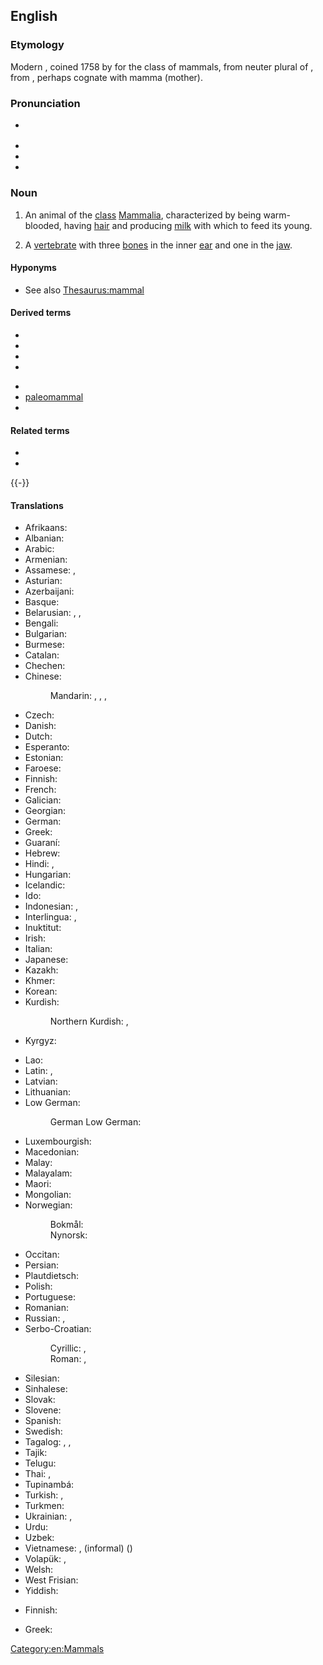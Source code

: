 ==English==
{{wikipedia}}
{{picdic
|image=Tiger in the water.jpg
|detail1=
{{picdicimg|en|image=Lightmatter chimp.jpg|link=animal}}
|detail2=
{{picdicimg|en|image=Cow female black white.jpg|link=farm animal}}
{{picdicimg|en|image=Pudel miniatura 342.jpg|link=pet}}
{{picdicimg|en|image=Male Lion on Rock.jpg|link=wild animal}}
{{picdicimg|en|image=Akha cropped hires.JPG|link=human}}
}}

===Etymology===
Modern {{etyl|la|en}} {{m|la|Mammalia}}, coined 1758 by {{w|Linnaeus}} for the class of mammals, from neuter plural of {{etyl|LL.|en}} {{m|la|mammalis||of the breast}}, from {{etyl|la|en}} {{m|la|mamma||breast}}, perhaps cognate with mamma (mother).

===Pronunciation===
* {{a|GenAm}} {{IPA|en|/ˈmæməl/}}
* {{audio|en|en-us-mammal.ogg|Audio (US)}}
* {{rhymes|en|æməl|s=2}}
* {{hyph|en|mam|mal}}

===Noun===
{{en-noun}}

# An animal of the [[class]] [[Mammalia]], characterized by being warm-blooded, having [[hair]] and producing [[milk]] with which to feed its young.
# {{lb|en|paleontology}} A [[vertebrate]] with three [[bone]]s in the inner [[ear]] and one in the [[jaw]].

====Hyponyms====
* See also [[Thesaurus:mammal]]

====Derived terms====
{{top2}}
* {{l|en|mammalian}}
* {{l|en|mammality}}
* {{l|en|mammalkind}}
* {{l|en|mammalogy}}
{{mid2}}
* {{l|en|marine mammal}}
* [[paleomammal]]
* {{l|en|sea mammal}}
{{bottom}}

====Related terms====
* {{l|en|mammarial}}
* {{l|en|mammary}}
{{-}}

====Translations====
{{trans-top|animal of the class Mammalia}}
* Afrikaans: {{t+|af|soogdier}}
* Albanian: {{t+|sq|gjitar|m}}
* Arabic: {{t|ar|ثَدْيِيّ|m}}
* Armenian: {{t+|hy|կաթնասուն}}
* Assamese: {{t|as|স্তন্যপায়ী}}, {{t|as|স্তন্যপায়ী প্ৰাণী}}
* Asturian: {{t+|ast|mamíferu|m}}
* Azerbaijani: {{t|az|məməli}}
* Basque: {{t+|eu|ugaztun}}
* Belarusian: {{t|be|млекако́рмячае|n}}, {{t|be|сысу́н|m}}, {{t|be|звер|m}}
* Bengali: {{t+|bn|স্তন্যপায়ী}}
* Bulgarian: {{t+|bg|боза́йник|m}}
* Burmese: {{t+|my|နို့တိုက်သတ္တဝါ|sc=Mymr}}
* Catalan: {{t+|ca|mamífer|m}}
* Chechen: {{t|ce|декха дийнат|sc=Cyrl}}
* Chinese:
*: Mandarin: {{t+|cmn|哺乳類}}, {{t+|cmn|哺乳类|tr=bǔrǔlèi|sc=Hani}}, {{t+|cmn|哺乳動物}}, {{t+|cmn|哺乳动物|tr=bǔrǔ dòngwù}}
* Czech: {{t+|cs|savec|m}}
* Danish: {{t+|da|pattedyr|n}}
* Dutch: {{t+|nl|zoogdier|n}}
* Esperanto: {{t|eo|mamulo}}
* Estonian: {{t|et|imetaja}}
* Faroese: {{t+|fo|súgdjór|n}}
* Finnish: {{t+|fi|nisäkäs}}
* French: {{t+|fr|mammifère|m}}
* Galician: {{t+|gl|mamífero|m}}
* Georgian: {{t|ka|ძუძუმწოვარი|sc=Geor}}
* German: {{t+|de|Säugetier|n}}
* Greek: {{t+|el|θηλαστικό|n|sc=Grek}}
* Guaraní: {{t+|gn|okambúva}}
* Hebrew: {{t+|he|יוֹנֵק|tr=yonék}}
* Hindi: {{t+|hi|स्तनपायी|m}}, {{t+|hi|स्तनधारी|m}}
* Hungarian: {{t+|hu|emlős}}
* Icelandic: {{t+|is|spendýr|n}}
* Ido: {{t+|io|mamifero}}
* Indonesian: {{t+|id|mamalia}}, {{t|id|[[hewan]] [[susu|menyusui]]}}
* Interlingua: {{t|ia|mammifero}}, {{t|ia|mammal}}
* Inuktitut: {{t|iu|ᒪᒻᒪᓛᑎᒃ}}
* Irish: {{t+|ga|mamach|m}}
* Italian: {{t+|it|mammifero|m}}
* Japanese: {{t+|ja|哺乳類|tr=ほにゅうるい, honyūrui}}
* Kazakh: {{t|kk|сүтқоректі|sc=Cyrl}}
* Khmer: {{t|km|ថនិកសត្វ}}
* Korean: {{t+|ko|포유류(哺乳類)}}
* Kurdish:
*: Northern Kurdish: {{t+|kmr|şîrdar}}, {{t+|kmr|guhandar}}
* Kyrgyz: {{t|ky|сүт эмүүчүл|sc=Cyrl}}
{{trans-mid}}
* Lao: {{t+|lo|ສັດລ້ຽງລູກດ້ວຍນົມ}}
* Latin: {{t|la|mammalis}}, {{t|la|mammalia}}
* Latvian: {{t|lv|zīdītājs|m}}
* Lithuanian: {{t+|lt|žinduolis|m}}
* Low German:
*: German Low German: {{t|nds-de|Söögdeert|n}}
* Luxembourgish: {{t+|lb|Mamendéier|n}}
* Macedonian: {{t|mk|цицач|m}}
* Malay: {{t|ms|mamalia}}
* Malayalam: {{t|ml|സസ്തനി}}
* Maori: {{t|mi|kararehe whāngote}}
* Mongolian: {{t+|mn|хөхтөн|sc=Cyrl}}
* Norwegian:
*: Bokmål: {{t+|no|pattedyr|n}}
*: Nynorsk: {{t|nn|pattedyr|n}}
* Occitan: {{t+|oc|mamifèr|m}}
* Persian: {{t+|fa|پستاندار|tr=pestândâr}}
* Plautdietsch: {{t|pdt|Sutia|n}}
* Polish: {{t+|pl|ssak|m-an}}
* Portuguese: {{t+|pt|mamífero|m}}
* Romanian: {{t+|ro|mamifer|n}}
* Russian: {{t+|ru|млекопита́ющее|n}}, {{t+|ru|зверь|m}}
* Serbo-Croatian:
*: Cyrillic: {{t|sh|сисар|m}}, {{t|sh|сисавац|m}}
*: Roman: {{t+|sh|sisar|m}}, {{t+|sh|sisavac|m}}
* Silesian: {{t|szl|cyckocz|m}}
* Sinhalese: {{t|si|ක්‍ෂීරපායීන්|sc=Sinh}}
* Slovak: {{t+|sk|cicavec|m}}
* Slovene: {{t+|sl|sesalec|m}}
* Spanish: {{t+|es|mamífero|m}}
* Swedish: {{t+|sv|däggdjur|n}}
* Tagalog: {{t|tl|wilik}}, {{t|tl|mamipero}}, {{t+|tl|mamalya}}
* Tajik: {{t+|tg|ширхӯр|sc=Cyrl}}
* Telugu: {{t+|te|క్షీరదం}}
* Thai: {{t+|th|สัตว์เลี้ยงลูกด้วยน้ำนม}}, {{t|th|สัตว์กินนม}}
* Tupinambá: {{t|tpn|okambúba'e}}
* Turkish: {{t+|tr|memeli}}, {{t+|tr|memeli hayvan}}
* Turkmen: {{t|tk|süýdemdiriji}}
* Ukrainian: {{t|uk|ссаве́ць|m|sc=Cyrl}}, {{t+|uk|звір|m|sc=Cyrl}}
* Urdu: {{t|ur|ستنپایی|tr=satnapāyī|sc=ur-Arab}}
* Uzbek: {{t|uz|sut emizuvchil}}
* Vietnamese: {{t|vi|động vật có vú}}, (informal) {{t+|vi|thú}} ({{t|vi|獸|sc=Hani}})
* Volapük: {{qualifier|♂♀}} {{t+|vo|sügaf}}, {{qualifier|♂♀}} {{t+|vo|süganim}}
* Welsh: {{t+|cy|mamal|m}}
* West Frisian: {{t|fy|sûchdier|n}}
* Yiddish: {{t|yi|זויגער|m}}
{{trans-bottom}}

{{trans-top|paleontology: vertebrate with three bones in the inner ear and one in the jaw}}
* Finnish: {{t+|fi|nisäkäs}}
{{trans-mid}}
* Greek: {{t+|el|θηλαστικό|n|sc=Grek}}
{{trans-bottom}}

[[Category:en:Mammals]]
